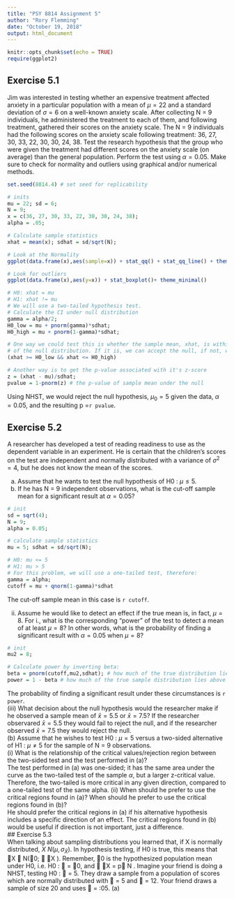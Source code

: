 ```yaml
---
title: "PSY 8814 Assignment 5"
author: "Rory Flemming"
date: "October 19, 2018"
output: html_document
---
```


```r
knitr::opts_chunk$set(echo = TRUE)
require(ggplot2)
```

## Exercise 5.1  
Jim was interested in testing whether an expensive treatment affected anxiety in a particular population with a mean of $\mu = 22$ and a standard deviation of $\sigma = 6$ on a well-known anxiety scale. After collecting N = 9 individuals, he administered the treatment to each of them, and following treatment, gathered their scores on the anxiety scale. The N = 9 individuals had the following scores on the anxiety scale following
treatment: 36, 27, 30, 33, 22, 30, 30, 24, 38. Test the research hypothesis that the group who were given the treatment had different scores on the anxiety scale (on average) than the general population. Perform the test using $\alpha = 0.05$. Make sure to check for normality and outliers using graphical and/or numerical methods.  

```r
set.seed(8814.4) # set seed for replicability

# inits
mu = 22; sd = 6;
N = 9;
x = c(36, 27, 30, 33, 22, 30, 30, 24, 38);
alpha = .05;

# Calculate sample statistics
xhat = mean(x); sdhat = sd/sqrt(N);

# Look at the Normality
ggplot(data.frame(x),aes(sample=x)) + stat_qq() + stat_qq_line() + theme_minimal()

# Look for outliers
ggplot(data.frame(x),aes(y=x)) + stat_boxplot()+ theme_minimal()

# H0: xhat = mu
# H1: xhat != mu
# We will use a two-tailed hypothesis test.
# Calculate the CI under null distribution
gamma = alpha/2;
H0_low = mu + pnorm(gamma)*sdhat;
H0_high = mu + pnorm(1-gamma)*sdhat;

# One way we could test this is whether the sample mean, xhat, is within the 95% CI
# of the null distribution. If it is, we can accept the null, if not, we reject the null.
(xhat >= H0_low && xhat <= H0_high)

# Another way is to get the p-value associated with it's z-score
z = (xhat - mu)/sdhat;
pvalue = 1-pnorm(z) # the p-value of sample mean under the null
```

Using NHST, we would reject the null hypothesis, $\mu_0 = 5$ given the data, $\alpha = 0.05$, and the resulting p =`r pvalue`.  

## Exercise 5.2  
A researcher has developed a test of reading readiness to use as the dependent variable in an experiment. He is certain that the children's scores on the test are independent and normally distributed with a variance of $\sigma^2 = 4$, but he does not know the mean of the scores.  

(a) Assume that he wants to test the null hypothesis of H0 : $\mu \leq 5$.  
  (i) If he has N = 9 independent observations, what is the cut-off sample mean for a significant result at $\alpha = 0.05$?

```r
# init
sd = sqrt(4);
N = 9;
alpha = 0.05;

# calculate sample statistics
mu = 5; sdhat = sd/sqrt(N);

# H0: mu <= 5
# H1: mu > 5
# For this problem, we will use a one-tailed test, therefore:
gamma = alpha;
cutoff = mu + qnorm(1-gamma)*sdhat
```

The cut-off sample mean in this case is `r cutoff`.  

  (ii) Assume he would like to detect an effect if the true mean is, in fact, $\mu = 8$. For i., what is the corresponding "power" of the test to detect a mean of at least $\mu = 8$? In other words, what is the probability of finding a significant result with $\alpha = 0.05$ when $\mu = 8$?  

```r
# init
mu2 = 8;

# Calculate power by inverting beta:
beta = pnorm(cutoff,mu2,sdhat); # how much of the true distribution lies below the cutoff
power = 1 - beta # how much of the true sample distribution lies above the cutoff
```

The probability of finding a significant result under these circumstances is `r power`.  
  (iii) What decision about the null hypothesis would the researcher make if he observed a sample mean of $\bar{x} = 5.5$ or $\bar{x} = 7.5$?
If the researcher observared $\bar{x} = 5.5$ they would fail to reject the null, and if the researcher observed $\bar{x} = 7.5$ they would reject the null.  
(b) Assume that he wishes to test H0 : $\mu = 5$ versus a two-sided alternative of H1 : $\mu \neq 5$ for the sample of N = 9 observations.  
  (i) What is the relationship of the critical values/rejection region between the two-sided test and the test performed in (a)?  
  The test performed in (a) was one-sided; it has the same area under the curve as the two-tailed test of the sample $\alpha$, but a larger z-critical value. Therefore, the two-tailed is more critical in any given direction, compared to a one-tailed test of the same alpha. 
  (ii) When should he prefer to use the critical regions found in (a)? When should he prefer to use the critical regions found in (b)?  
  He should prefer the critical regions in (a) if his alternative hypothesis includes a specific direction of an effect. The critical regions found in (b) would be useful if direction is not important, just a difference.  
## Exercise 5.3  
When talking about sampling distributions you learned that, if X is normally distributed, $X ~ N(\mu,\sigma_{\bar{X}})$. In hypothesis testing, if H0 is true, this means that X
 N(0;  X
). Remember, 0 is the hypothesized
population mean under H0, i.e. H0 :  = 0, and  X
= p
N .
Imagine your friend is doing a NHST, testing H0 :  = 5. They draw a sample from a population of scores
which are normally distributed with  = 5 and  = 12. Your friend draws a sample of size 20 and uses
 = :05.
(a) 
